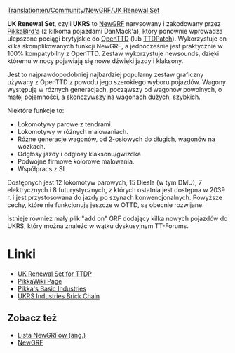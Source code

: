 [[Translation:en/Community/NewGRF/UK Renewal Set]]

{{pl/Infobox NewGRF|setname= UK Renewal Set
|screenshot=en/Newgrfexampless.png|artist= Pikkabird
|coder= Pikkabird
|focus= Pociągi
|homepage= www.pikkarail.com/ttdp/ukrs/index.htm
|homepagename= UK Renewal Set for TTDP
|copyright= prawdopodobnie chroniony
}}
'''UK Renewal Set''', czyli '''UKRS''' to [[pl/Manual/NewGRF|NewGRF]] narysowany i zakodowany przez [[pl/PikkaBird|PikkaBird'a]] (z kilkoma pojazdami DanMack'a), który ponownie wprowadza ulepszone pociągi brytyjskie do [[pl/Manual/OpenTTD|OpenTTD]] (lub [[pl/Archive/OpenTTD/TTDPatch|TTDPatch]]). Wykorzystuje on kilka skomplikowanych funkcji NewGRF, a jednocześnie jest praktycznie w 100% kompatybilny z OpenTTD. Zestaw wykorzystuje newsounds, dzięki któremu w nocy pojawiają się nowe dźwięki jazdy i klaksony. 

Jest to najprawdopodobniej najbardziej popularny zestaw graficzny używany z OpenTTD z powodu jego szerokiego wyboru pojazdów. Wagony występują w różnych generacjach, począwszy od wagonów powolnych, o małej pojemności, a skończywszy na wagonach dużych, szybkich.

Niektóre funkcje to:
*Lokomotywy parowe z tendrami.
*Lokomotywy w różnych malowaniach.
*Różne generacje wagonów, od 2-osiowych do długich, wagonów na wózkach.
*Odgłosy jazdy i odgłosy klaksonu/gwizdka
*Podwójne firmowe kolorowe malowania.
*Współpracs z SI

Dostępnych jest 12 lokomotyw parowych, 15 Diesla (w tym DMU), 7 elektrycznych i 8 futurystycznych, z których ostatnia jest dostępna w 2039 r. i jest przystosowana do jazdy po szynach konwencjonalnych. Powyższe cechy, które nie funkcjonują jeszcze w OTTD, są obecnie rozwijane.

Istnieje również mały plik "add on" GRF dodający kilka nowych pojazdów do UKRS, który można znaleźć w wątku dyskusyjnym TT-Forums.

= Linki =
*[http://www.pikkarail.com/ttdp/ukrs/ UK Renewal Set for TTDP]
*[http://users.tt-forums.net/pikka/wiki/index.php/UK_Renewal_Set PikkaWiki Page]
*[http://users.tt-forums.net/pikka/wiki/index.php/Pikka%27s_Basic_Industries Pikka's Basic Industries]
*[http://users.tt-forums.net/pikka/wiki/index.php/UKRS_Industries_Brick_Chain UKRS Industries Brick Chain]

== Zobacz też ==
*[[en/Community/NewGRF/Main Page|Lista NewGRFów (ang.)]]
*[[pl/Manual/NewGRF|NewGRF]]